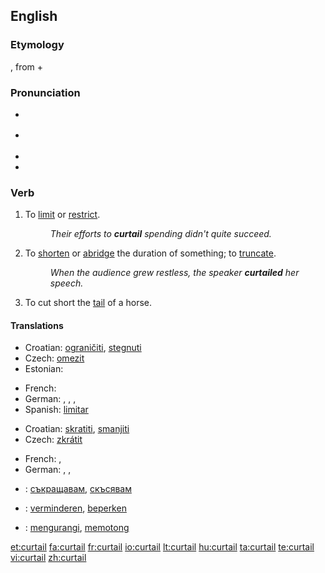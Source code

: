 {{was wotd|2007|August|30}}
==English==

===Etymology===
{{etyl|fro}} {{term|courtault|courtault|which has been shortened}}, from {{term|court|court|short}} + {{term||-ault}}

===Pronunciation===
* {{a|RP}} {{IPA|/kɜːˈteɪl/}}
* {{a|US}} {{IPA|/kɚˈteɪl/}}
* {{audio|en-us-curtail.ogg|Audio (US)}}
* {{rhymes|eɪl}}

===Verb===
{{en-verb}}

# To [[limit]] or [[restrict]].
#: ''Their efforts to '''curtail''' spending didn't quite succeed.''
# To [[shorten]] or [[abridge]] the duration of something; to [[truncate]].
#: ''When the audience grew restless, the speaker '''curtailed''' her speech.''
# {{obsolete}} To cut short the [[tail]] of a horse.

====Translations====
{{trans-top|to limit or restrict}}
* Croatian: [[ograničiti]], [[stegnuti]]
* Czech: [[omezit]]
* Estonian: {{t|et|piirama}}
{{trans-mid}}
* French: {{t+|fr|restreindre}}
* German: {{t-|de|beschränken}}, {{t-|de|beschneiden}}, {{t-|de|drosseln}}, {{t-|de|kürzen}}
* Spanish: [[limitar]]
{{trans-bottom}}

{{trans-top|to shorten or abridge}}
* Croatian: [[skratiti]], [[smanjiti]]
* Czech: [[zkrátit]]
{{trans-mid}}
* French: {{t+|fr|écourter}}, {{t+|fr|abréger}}
* German: {{t-|de|beschneiden}}, {{t-|de|stutzen}}, {{t-|de|verkürzen}}
{{trans-bottom}}

{{checktrans-top}}
* {{ttbc|Bulgarian}}: [[съкращавам]], [[скъсявам]]
* {{ttbc|Dutch}}: [[verminderen]], [[beperken]]
* {{ttbc|Indonesian}}: [[kurang|mengurangi]], [[potong|memotong]]
{{checktrans-bottom}}

[[et:curtail]]
[[fa:curtail]]
[[fr:curtail]]
[[io:curtail]]
[[lt:curtail]]
[[hu:curtail]]
[[ta:curtail]]
[[te:curtail]]
[[vi:curtail]]
[[zh:curtail]]
